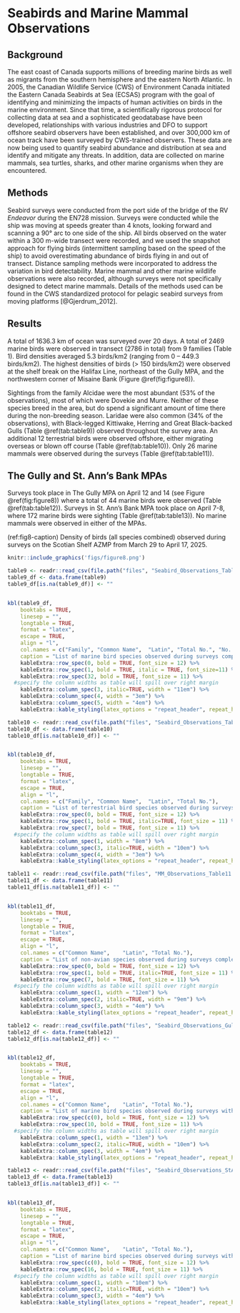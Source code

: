 # Seabirds and Marine Mammal Observations

## Background

The east coast of Canada supports millions of breeding marine birds as well as migrants from the southern hemisphere and the eastern North Atlantic. In 2005, the Canadian Wildlife Service (CWS) of Environment Canada initiated the Eastern Canada Seabirds at Sea (ECSAS) program with the goal of identifying and minimizing the impacts of human activities on birds in the marine environment.  Since that time, a scientifically rigorous protocol for collecting data at sea and a sophisticated geodatabase have been developed, relationships with various industries and DFO to support offshore seabird observers have been established, and over 300,000 km of ocean track have been surveyed by CWS-trained observers.  These data are now being used to quantify seabird abundance and distribution at sea and identify and mitigate any threats. In addition, data are collected on marine mammals, sea turtles, sharks, and other marine organisms when they are encountered.


## Methods

Seabird surveys were conducted from the port side of the bridge of the RV _Endeavor_ during the EN728 mission. Surveys were conducted while the ship was moving at speeds greater than 4 knots, looking forward and scanning a 90° arc to one side of the ship. All birds observed on the water within a 300 m-wide transect were recorded, and we used the snapshot approach for flying birds (intermittent sampling based on the speed of the ship) to avoid overestimating abundance of birds flying in and out of transect. Distance sampling methods were incorporated to address the variation in bird detectability. Marine mammal and other marine wildlife observations were also recorded, although surveys were not specifically designed to detect marine mammals.  Details of the methods used can be found in the CWS standardized protocol for pelagic seabird surveys from moving platforms [@Gjerdrum_2012].


## Results

A total of 1636.3 km of ocean was surveyed over 20 days. A total of 2469 marine birds were observed in transect (2786 in total) from 9 families (Table 1). Bird densities averaged 5.3 birds/km2 (ranging from 0 – 449.3 birds/km2). The highest densities of birds (> 150 birds/km2) were observed at the shelf break on the Halifax Line, northeast of the Gully MPA, and the northwestern corner of Misaine Bank (Figure \@ref(fig:figure8)).

Sightings from the family Alcidae were the most abundant (53% of the observations), most of which were Dovekie and Murre. Neither of these species breed in the area, but do spend a significant amount of time there during the non-breeding season. Laridae were also common (34% of the observations), with Black-legged Kittiwake, Herring and Great Black-backed Gulls (Table \@ref(tab:table9)) observed throughout the survey area. An additional 12 terrestrial birds were observed offshore, either migrating overseas or blown off course (Table \@ref(tab:table10)). Only 26 marine mammals were observed during the surveys (Table \@ref(tab:table11)).


## The Gully and St. Ann’s Bank MPAs

Surveys took place in The Gully MPA on April 12 and 14 (see Figure \@ref(fig:figure8)) where a total of 44 marine birds were observed (Table \@ref(tab:table12)). Surveys in St. Ann’s Bank MPA took place on April 7-8, where 172 marine birds were sighting (Table \@ref(tab:table13)). No marine mammals were observed in either of the MPAs.

 
\vspace*{0.2in}

(ref:fig8-caption) Density of birds (all species combined) observed during surveys on the Scotian Shelf AZMP from March 29 to April 17, 2025.

```{r figure8, fig.pos = "H", fig.align = "center", fig.cap = "(ref:fig8-caption)", fig.show='hold'}

knitr::include_graphics('figs/figure8.png')

```

\clearpage


```{r table9, results="asis", include=TRUE, echo=FALSE}

table9 <- readr::read_csv(file.path("files", "Seabird_Observations_Table9.csv"))
table9_df <- data.frame(table9)
table9_df[is.na(table9_df)] <- ""


kbl(table9_df, 
    booktabs = TRUE,
    linesep = "",
    longtable = TRUE,
    format = "latex",
    escape = TRUE,
    align = "l",
    col.names = c("Family",	"Common Name",	"Latin", "Total No.", "No. Obs. in Transect"),
    caption = "List of marine bird species observed during surveys completed on the EN728 mission from from March 29 to April 17, 2025.") %>%
    kableExtra::row_spec(0, bold = TRUE, font_size = 12) %>%
    kableExtra::row_spec(1, bold = TRUE, italic = TRUE, font_size=11) %>%
    kableExtra::row_spec(32, bold = TRUE, font_size = 11) %>%
  #specify the column widths as table will spill over right margin
    kableExtra::column_spec(3, italic=TRUE, width = "11em") %>%
    kableExtra::column_spec(4, width = "3em") %>%
    kableExtra::column_spec(5, width = "4em") %>%
    kableExtra::kable_styling(latex_options = "repeat_header", repeat_header_method = "replace") 


```

\clearpage


```{r table10, results="asis", include=TRUE, echo=FALSE}

table10 <- readr::read_csv(file.path("files", "Seabird_Observations_Table10.csv"))
table10_df <- data.frame(table10)
table10_df[is.na(table10_df)] <- ""


kbl(table10_df, 
    booktabs = TRUE,
    linesep = "",
    longtable = TRUE,
    format = "latex",
    escape = TRUE,
    align = "l",
    col.names = c("Family",	"Common Name",	"Latin", "Total No."),
    caption = "List of terrestrial bird species observed during surveys completed on the EN728 mission from from March 29 to April 17, 2025.") %>%
    kableExtra::row_spec(0, bold = TRUE, font_size = 12) %>%
    kableExtra::row_spec(1, bold = TRUE, italic=TRUE, font_size = 11) %>%
    kableExtra::row_spec(7, bold = TRUE, font_size = 11) %>%
  #specify the column widths as table will spill over right margin
    kableExtra::column_spec(1, width = "8em") %>%
    kableExtra::column_spec(3, italic=TRUE, width = "10em") %>%
    kableExtra::column_spec(4, width = "3em") %>%
    kableExtra::kable_styling(latex_options = "repeat_header", repeat_header_method = "replace")

```


```{r table11, results="asis", include=TRUE, echo=FALSE}

table11 <- readr::read_csv(file.path("files", "MM_Observations_Table11.csv"))
table11_df <- data.frame(table11)
table11_df[is.na(table11_df)] <- ""


kbl(table11_df, 
    booktabs = TRUE,
    linesep = "",
    longtable = TRUE,
    format = "latex",
    escape = TRUE,
    align = "l",
    col.names = c("Common Name",	"Latin", "Total No."),
    caption = "List of non-avian species observed during surveys completed on the EN728 mission from from March 29 to April 17, 2025.") %>%
    kableExtra::row_spec(0, bold = TRUE, font_size = 12) %>%
    kableExtra::row_spec(1, bold = TRUE, italic=TRUE, font_size = 11) %>%
    kableExtra::row_spec(7, bold = TRUE, font_size = 11) %>%
  #specify the column widths as table will spill over right margin
    kableExtra::column_spec(1, width = "12em") %>%
    kableExtra::column_spec(2, italic=TRUE, width = "9em") %>%
    kableExtra::column_spec(3, width = "4em") %>%
    kableExtra::kable_styling(latex_options = "repeat_header", repeat_header_method = "replace")

```

\clearpage

```{r table12, results="asis", include=TRUE, echo=FALSE}

table12 <- readr::read_csv(file.path("files", "Seabird_Observations_Gully_Table12.csv"))
table12_df <- data.frame(table12)
table12_df[is.na(table12_df)] <- ""


kbl(table12_df, 
    booktabs = TRUE,
    linesep = "",
    longtable = TRUE,
    format = "latex",
    escape = TRUE,
    align = "l",
    col.names = c("Common Name",	"Latin", "Total No."),
    caption = "List of marine bird species observed during surveys within The Gully MPA on April 12 and 14, 2025 during the EN728 mission") %>%
    kableExtra::row_spec(c(0), bold = TRUE, font_size = 12) %>%
    kableExtra::row_spec(10, bold = TRUE, font_size = 11) %>%
  #specify the column widths as table will spill over right margin
    kableExtra::column_spec(1, width = "13em") %>%
    kableExtra::column_spec(2, italic=TRUE, width = "10em") %>%
    kableExtra::column_spec(3, width = "4em") %>%
    kableExtra::kable_styling(latex_options = "repeat_header", repeat_header_method = "replace") 

```

```{r table13, results="asis", include=TRUE, echo=FALSE}

table13 <- readr::read_csv(file.path("files", "Seabird_Observations_StAnns_Table13.csv"))
table13_df <- data.frame(table13)
table13_df[is.na(table13_df)] <- ""


kbl(table13_df, 
    booktabs = TRUE,
    linesep = "",
    longtable = TRUE,
    format = "latex",
    escape = TRUE,
    align = "l",
    col.names = c("Common Name",	"Latin", "Total No."),
    caption = "List of marine bird species observed during surveys within the St. Anns Bank MPA on April 7 and 8, 2025 during the EN728 mission") %>%
    kableExtra::row_spec(c(0), bold = TRUE, font_size = 12) %>%
    kableExtra::row_spec(16, bold = TRUE, font_size = 11) %>%
  #specify the column widths as table will spill over right margin
    kableExtra::column_spec(1, width = "10em") %>%
    kableExtra::column_spec(2, italic=TRUE, width = "10em") %>%
    kableExtra::column_spec(3, width = "4em") %>%
    kableExtra::kable_styling(latex_options = "repeat_header", repeat_header_method = "replace")

```

\clearpage